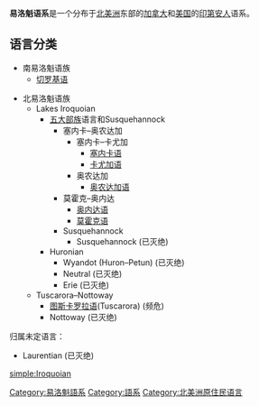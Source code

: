 {{Infobox Language family
|name=易洛魁语系
|altname=Iroquois
|region=[[北美洲|北美洲]]东部
|familycolor=American
|family =易洛魁语系
|child1=[[切罗基语|切罗基语]]
|child2=[[北易洛魁语族|北易洛魁语族]]
|iso2=iro
|iso5=iro
|map=Iroquoian langs.png
|map_caption=易洛魁语系
}}

'''易洛魁语系'''是一个分布于[[北美洲|北美洲]]东部的[[加拿大|加拿大]]和[[美国|美国]]的[[印第安人|印第安人]]语系。

==语言分类==

*南易洛魁语族
**[[切罗基语|切罗基语]]

*北易洛魁语族
**Lakes Iroquoian
***[[易洛魁联盟|五大部族]]语言和Susquehannock
****塞内卡–奥农达加
*****塞内卡–卡尤加
******[[塞内卡语|塞内卡语]]
******[[卡尤加语|卡尤加语]]
*****奥农达加
******[[奥农达加语|奥农达加语]]
****莫霍克–奥内达
*****[[奥内达语|奥内达语]]
*****[[莫霍克语|莫霍克语]]
****Susquehannock
*****Susquehannock (已灭绝)
***Huronian
****Wyandot (Huron–Petun) (已灭绝)
****Neutral (已灭绝)
****Erie (已灭绝)
**Tuscarora–Nottoway 
***[[图斯卡罗拉语|图斯卡罗拉语]](Tuscarora) (频危)
***Nottoway (已灭绝)

归属未定语言：
*Laurentian (已灭绝)

{{Language family}}

[[Category:易洛魁語系|Category:易洛魁語系]]
[[Category:語系|Category:語系]]
[[Category:北美洲原住民语言|Category:北美洲原住民语言]]

[[simple:Iroquoian|simple:Iroquoian]]